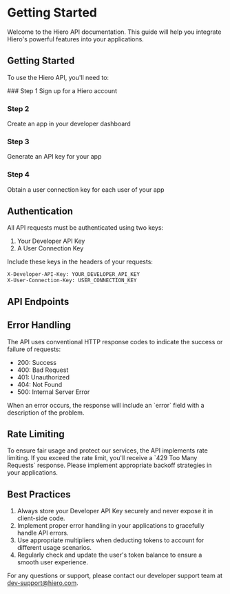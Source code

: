 
# Getting Started

Welcome to the Hiero API documentation. This guide will help you integrate Hiero\'s powerful features into your applications.

## Getting Started

To use the Hiero API, you\'ll need to:

<Steps>
### Step 1
Sign up for a Hiero account

### Step 2

Create an app in your developer dashboard

### Step 3

Generate an API key for your app

### Step 4

Obtain a user connection key for each user of your app

   </Steps>

## Authentication

All API requests must be authenticated using two keys:

1. Your Developer API Key
2. A User Connection Key

Include these keys in the headers of your requests:

```http
X-Developer-API-Key: YOUR_DEVELOPER_API_KEY
X-User-Connection-Key: USER_CONNECTION_KEY
```

## API Endpoints

## Error Handling

The API uses conventional HTTP response codes to indicate the success or failure of requests:

- 200: Success
- 400: Bad Request
- 401: Unauthorized
- 404: Not Found
- 500: Internal Server Error

When an error occurs, the response will include an \`error\` field with a description of the problem.

## Rate Limiting

To ensure fair usage and protect our services, the API implements rate limiting. If you exceed the rate limit, you\'ll receive a \`429 Too Many Requests\` response. Please implement appropriate backoff strategies in your applications.

## Best Practices

1. Always store your Developer API Key securely and never expose it in client-side code.
2. Implement proper error handling in your applications to gracefully handle API errors.
3. Use appropriate multipliers when deducting tokens to account for different usage scenarios.
4. Regularly check and update the user\'s token balance to ensure a smooth user experience.

For any questions or support, please contact our developer support team at dev-support@hiero.com.
